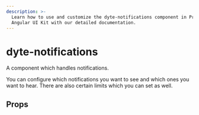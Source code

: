 ```yaml
---
description: >-
  Learn how to use and customize the dyte-notifications component in ProductDB's
  Angular UI Kit with our detailed documentation.
---
```


# dyte-notifications

A component which handles notifications.

You can configure which notifications you want to see and which ones you want to hear.
There are also certain limits which you can set as well.

## Props

<PropsTable of="dyte-notifications" />

<head>
  <title>Angular UI Kit dyte-notifications</title>
</head>
